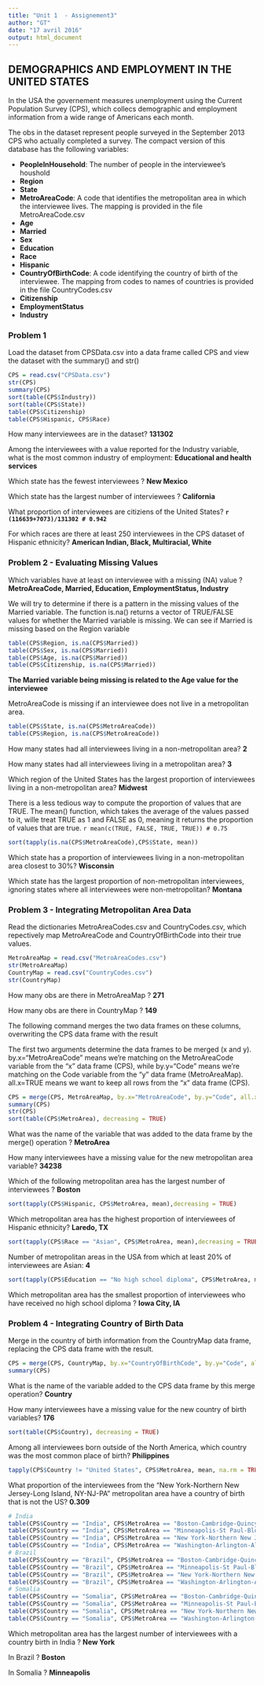 ```yaml
---
title: "Unit 1  - Assignement3"
author: "GT"
date: "17 avril 2016"
output: html_document
---
```


## DEMOGRAPHICS AND EMPLOYMENT IN THE UNITED STATES

In the USA the governement measures unemployment using the Current Population Survey (CPS), which collecs
demographic and employment information from a wide range of Americans each month.

The obs in the dataset represent people surveyed in the September 2013 CPS who actually completed a survey.
The compact version of this database has the following variables:

  - **PeopleInHousehold**: The number of people in the interviewee's houshold
  - **Region**
  - **State**
  - **MetroAreaCode**: A code that identifies the metropolitan area in which the interviewee lives. The mapping is provided in the file MetroAreaCode.csv
  - **Age**
  - **Married**
  - **Sex**
  - **Education**
  - **Race**
  - **Hispanic**
  - **CountryOfBirthCode**: A code identifying the country of birth of the interviewee. The mapping from codes to names of countries is provided in the file CountryCodes.csv
  - **Citizenship**
  - **EmploymentStatus**
  - **Industry**

### Problem 1

Load the dataset from CPSData.csv into a data frame called CPS and view the dataset with the summary() and str()

```r
CPS = read.csv("CPSData.csv")
str(CPS)
summary(CPS)
sort(table(CPS$Industry))
sort(table(CPS$State))
table(CPS$Citizenship)
table(CPS$Hispanic, CPS$Race)
```

How many interviewees are in the dataset? **131302**

Among the interviewees with a value reported for the Industry variable, what is the most common industry of 
employment: **Educational and health services**

Which state has the fewest interviewees ? **New Mexico**

Which state has the largest number of interviewees ? **California**

What proportion of interviewees are citiziens of the United States? **`r (116639+7073)/131302 # 0.942`** 

For which races are there at least 250 interviewees in the CPS dataset of Hispanic ethnicity? 
**American Indian, Black, Multiracial, White**

### Problem 2 - Evaluating Missing Values

Which variables have at least on interviewee with a missing (NA) value ? **MetroAreaCode, Married, Education, EmploymentStatus, Industry**

We will try to determine if there is a pattern in the missing values of the Married variable. The function
is.na() returns a vector of TRUE/FALSE values for whether the Married variable is missing. We can see if 
Married is missing based on the Region variable

```r
table(CPS$Region, is.na(CPS$Married))
table(CPS$Sex, is.na(CPS$Married))
table(CPS$Age, is.na(CPS$Married))
table(CPS$Citizenship, is.na(CPS$Married))
```

**The Married variable being missing is related to the Age value for the interviewee**

MetroAreaCode is missing if an interviewee does not live in a metropolitan area.

```r
table(CPS$State, is.na(CPS$MetroAreaCode))
table(CPS$Region, is.na(CPS$MetroAreaCode))
```

How many states had all interviewees living in a non-metropolitan area? **2**

How many states had all interviewees living in a metropolitan area? **3**

Which region of the United States has the largest proportion of interviewees living in a non-metropolitan area?
**Midwest**

There is a less tedious way to compute the proportion of values that are TRUE. The mean() function, which
takes the average of the values passed to it, wille treat TRUE as 1 and FALSE as 0, meaning it returns the
proportion of values that are true. `r mean(c(TRUE, FALSE, TRUE, TRUE)) # 0.75`

```r
sort(tapply(is.na(CPS$MetroAreaCode),CPS$State, mean))
```

Which state has a proportion of interviewees living in a non-metropolitan area closest to 30%? **Wisconsin**

Which state has the largest proportion of non-metropolitan interviewees, ignoring states where all 
interviewees were non-metropolitan? **Montana**

### Problem 3 - Integrating Metropolitan Area Data

Read the dictionaries MetroAreaCodes.csv and CountryCodes.csv, which repectively map MetroAreaCode and
CountryOfBirthCode into their true values.

```r
MetroAreaMap = read.csv("MetroAreaCodes.csv")
str(MetroAreaMap)
CountryMap = read.csv("CountryCodes.csv")
str(CountryMap)
```

How many obs are there in MetroAreaMap ? **271**

How many obs are there in CountryMap ? **149**

The following command merges the two data frames on these columns, overwriting the CPS data frame with the result

The first two arguments determine the data frames to be merged (x and y). by.x="MetroAreaCode" means
we're matching on the MetroAreaCode variable from the "x" data frame (CPS), while by.y="Code" means
we're matching on the Code variable from the "y" data frame (MetroAreaMap). all.x=TRUE means we want to keep
all rows from the "x" data frame (CPS).

```r
CPS = merge(CPS, MetroAreaMap, by.x="MetroAreaCode", by.y="Code", all.x=TRUE)
summary(CPS)
str(CPS)
sort(table(CPS$MetroArea), decreasing = TRUE)
```

What was the name of the variable that was added to the data frame by the merge() operation ? **MetroArea**

How many interviewees have a missing value for the new metropolitan area variable? **34238**

Which of the following metropolitan area has the largest number of interviewees ? **Boston**

```r
sort(tapply(CPS$Hispanic, CPS$MetroArea, mean),decreasing = TRUE)
```

Which metropolitan area has the highest proportion of interviewees of Hispanic ethnicity? **Laredo, TX**

```r
sort(tapply(CPS$Race == "Asian", CPS$MetroArea, mean),decreasing = TRUE)
```

Number of metropolitan areas in the USA from which at least 20% of interviewees are Asian: **4**

```r
sort(tapply(CPS$Education == "No high school diploma", CPS$MetroArea, mean, na.rm = TRUE))
```

Which metropolitan area has the smallest proportion of interviewees who have received no high school diploma ?
**Iowa City, IA**

### Problem 4 - Integrating Country of Birth Data

Merge in the country of birth information from the CountryMap data frame, replacing the CPS data frame with the
result.

```r
CPS = merge(CPS, CountryMap, by.x="CountryOfBirthCode", by.y="Code", all.x=TRUE)
summary(CPS)
```

What is the name of the variable added to the CPS data frame by this merge operation? **Country**

How many interviewees have a missing value for the new country of birth variables? **176**

```r
sort(table(CPS$Country), decreasing = TRUE)
```

Among all interviewees born outside of the North America, which country was the most common place of birth?
**Philippines**

```r
tapply(CPS$Country != "United States", CPS$MetroArea, mean, na.rm = TRUE)
```

What proportion of the interviewees from the "New York-Northern New Jersey-Long Island, NY-NJ-PA" metropolitan
area have a country of birth that is not the US? **0.309**

```r
# India
table(CPS$Country == "India", CPS$MetroArea == "Boston-Cambridge-Quincy, MA-NH")
table(CPS$Country == "India", CPS$MetroArea == "Minneapolis-St Paul-Bloomington, MN-WI")
table(CPS$Country == "India", CPS$MetroArea == "New York-Northern New Jersey-Long Island, NY-NJ-PA")
table(CPS$Country == "India", CPS$MetroArea == "Washington-Arlington-Alexandria, DC-VA-MD-WV")
# Brazil
table(CPS$Country == "Brazil", CPS$MetroArea == "Boston-Cambridge-Quincy, MA-NH")
table(CPS$Country == "Brazil", CPS$MetroArea == "Minneapolis-St Paul-Bloomington, MN-WI")
table(CPS$Country == "Brazil", CPS$MetroArea == "New York-Northern New Jersey-Long Island, NY-NJ-PA")
table(CPS$Country == "Brazil", CPS$MetroArea == "Washington-Arlington-Alexandria, DC-VA-MD-WV")
# Somalia
table(CPS$Country == "Somalia", CPS$MetroArea == "Boston-Cambridge-Quincy, MA-NH")
table(CPS$Country == "Somalia", CPS$MetroArea == "Minneapolis-St Paul-Bloomington, MN-WI")
table(CPS$Country == "Somalia", CPS$MetroArea == "New York-Northern New Jersey-Long Island, NY-NJ-PA")
table(CPS$Country == "Somalia", CPS$MetroArea == "Washington-Arlington-Alexandria, DC-VA-MD-WV")

```

Which metropolitan area has the largest number of interviewees with a country birth in India ? **New York**

In Brazil ? **Boston**

In Somalia ? **Minneapolis**


